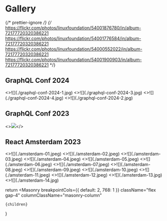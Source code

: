 
# Gallery

{/* prettier-ignore */}
{/*
https://flickr.com/photos/linuxfoundation/54001876780/in/album-72177720320386221
https://flickr.com/photos/linuxfoundation/54001776584/in/album-72177720320386221
https://flickr.com/photos/linuxfoundation/54000552022/in/album-72177720320386221
https://flickr.com/photos/linuxfoundation/54001900903/in/album-72177720320386221
*/}

## GraphQL Conf 2024

<Grid>
<>![](./graphql-conf-2024-1.jpg)</>
<>![](./graphql-conf-2024-3.jpg)</>
<>![](./graphql-conf-2024-4.jpg)</>
<>![](./graphql-conf-2024-2.jpg)</>

</Grid>

## GraphQL Conf 2023

<>![](./graphql-conf-2023.webp)</>

## React Amsterdam 2023

<Grid>
<>![](./amsterdam-01.jpeg)</>
<>![](./amsterdam-02.jpeg)</>
<>![](./amsterdam-03.jpeg)</>
<>![](./amsterdam-04.jpeg)</>
<>![](./amsterdam-05.jpeg)</>
<>![](./amsterdam-06.jpeg)</>
<>![](./amsterdam-07.jpeg)</>
<>![](./amsterdam-08.jpeg)</>
<>![](./amsterdam-09.jpeg)</>
<>![](./amsterdam-10.jpeg)</>
<>![](./amsterdam-11.jpeg)</>
<>![](./amsterdam-12.jpeg)</>
<>![](./amsterdam-13.jpg)</>
<>![](./amsterdam-14.jpg)</>
</Grid>

  return <Masonry
    breakpointCols={{ default: 2, 768: 1 }}
    className="flex gap-4"
    columnClassName="masonry-column"
  >
    {children}
  </Masonry>
}
